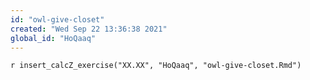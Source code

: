 ```yaml
---
id: "owl-give-closet"
created: "Wed Sep 22 13:36:38 2021"
global_id: "HoQaaq"
---
```


`r insert_calcZ_exercise("XX.XX", "HoQaaq", "owl-give-closet.Rmd")`


